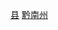 {{Catnav|頁面分類|...|中国民族自治州|黔南州|黔南州行政区划|黔南州县市}}
{{Catnav|頁面分類|...|贵州地州市|黔南州|黔南州行政区划|黔南州县市}}
{{Catnav|頁面分類|...||贵州行政区划|贵州县级行政区|贵州县份}}
{{Catnav|頁面分類|...|县级行政区|中国县份|中国各省县份|贵州县份}}

{{catmore|惠水县|贵州省雷山县}}

[[Category:黔南州县市|县]]
[[Category:贵州县份|黔南州]]